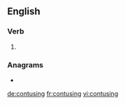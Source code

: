 ==English==

===Verb===
{{head|en|present participle}}

# {{present participle of|contuse|lang=en|nocat=1}}

===Anagrams===
* {{l|en|countings}}

[[de:contusing]]
[[fr:contusing]]
[[vi:contusing]]